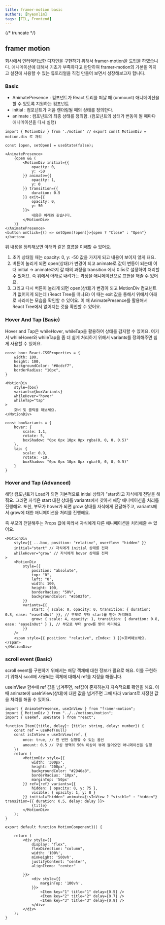```yaml
---
title: framer-motion basic
authors: [hyeonlim]
tags: [TIL, Frontend]
---
```


{/* truncate */}

## framer motion

회사에서 인터렉티브한 디자인을 구현하기 위해서 framer-motion을 도입을 하였습니다. 
애니메이션에 대해서 기초가 부족하다고 판단하여 framer-motion의 기본을 익히고 실전에 사용할 수 있는 튜토리얼을 직접 만들어 보면서 성장해보고자 합니다.

### Basic

- AnimatePresence : 컴포넌트가 React 트리를 떠날 때 (unmount) 애니메이션을 할 수 있도록 지원하는 컴포넌트
- initial : 컴포넌트가 처음 렌더링될 때의 상태를 정의한다.
- animate : 컴포넌트의 최종 상태를 정의함. (컴포넌트의 상태가 변동이 될 때마다 애니메이션을 다시 실행)

```tsx
import { MotionDiv } from './motion' // export const MotionDiv = motion.div 로 처리

const [open, setOpen] = useState(false);

<AnimatePresence>
    {open && (
        <MotionDiv initial={{
            opacity: 0,
            y: -50
        }} animate={{
            opacity: 1,
            y: 0
        }} transition={{
            duration: 0.5
        }} exit={{
            opacity: 0,
            y: 50
        }}>
            내용은 아래와 같습니다.
        </MotionDiv>
    )}
</AnimatePresence> 
<button onClick={() => setOpen(!open)}>{open ? "Close" : "Open"}</button>
```

위 내용을 정리해보면 아래와 같은 흐름을 이해할 수 있어요.
1. 초기 상태일 때는 opacity: 0, y: -50 값을 가지게 되고 내용이 보이지 않게 돼요.
2. 버튼이 눌리게 되면 open(상태)가 변경이 되고 animate로 값이 변동이 되는데 이 때 initial -> animate까지 갈 때의 과정을 transition 에서 0.5s로 설정하여 처리할 수 있어요. 즉 위에서 아래로 내려가는 과정을 애니메이션으로 표현을 해줄 수 있어요.
3. 그리고 다시 버튼이 눌리게 되면 open(상태)가 변경이 되고 MotionDiv 컴포넌트가 없어지게 되는데 (React Tree를 떠나요) 이 때는 exit 값을 통해서 위에서 아래로 사라지는 모습을 확인할 수 있어요. 이 때 AnimatePresence를 활용해서 React Tree에서 없어지는 것을 확인할 수 있어요.

### Hover And Tap (Basic)

Hover and Tap은 whileHover, whileTap을 활용하여 상태를 감지할 수 있어요. 여기서 whileHover와 whileTap을 좀 더 쉽게 처리하기 위해서 variants를 정의해주면 쉽게 사용할 수 있어요.

```tsx
const box: React.CSSProperties = {
    width: 100,
    height: 100,
    backgroundColor: "#0cdcf7",
    borderRadius: "10px",
}

<MotionDiv 
    style={box}
    variants={boxVariants} 
    whileHover="hover" 
    whileTap="tap"
>
    호버 및 클릭을 해보세요.
</MotionDiv>

const boxVariants = {
    hover: {
        scale: 1.1,
        rotate: 5,
        boxShadow: "0px 0px 10px 0px rgba(0, 0, 0, 0.5)"
    },
    tap: {
        scale: 0.9,
        rotate: -10,
        boxShadow: "0px 0px 10px 0px rgba(0, 0, 0, 0.5)"
    }
}
```

### Hover and Tap (Advanced)

해당 컴포넌트가 Load가 되면 기본적으로 initial 상태가 "start라고 자식에게 전달을 해줘요. 그러면 자식은 start 대한 상태를 variants에서 찾아서 해당 애니메이션을 처리를 진행해요. 
또한, 부모가 hover가 되면 grow 상태를 자식에게 전달해주고, variants에서 grow에 대한 애니메이션을 처리를 진행해요.

즉 부모의 전달해주는 Props 값에 따라서 자식에게 다른 애니메이션을 처리해줄 수 있어요.

```tsx
<MotionDiv
    style={{ ...box, position: "relative", overflow: "hidden" }}
    initial="start" // 자식에게 initial 상태를 전파
    whileHover="grow" // 자식에게 hover 상태를 전파
>
    <MotionDiv
        style={{
            position: "absolute",
            top: "0",
            left: "0",
            width: 100,
            height: 100,
            borderRadius: "50%",
            backgroundColor: "#3b82f6",
        }}
        variants={{
            start: { scale: 0, opacity: 0, transition: { duration: 0.8, ease: "easeInOut" }}, // 부모로 부터 start를 받아 처리해요
            grow: { scale: 4, opacity: 1, transition: { duration: 0.8, ease: "easeInOut" } }, // 부모로 부터 grow를 받아 처리해요
        }}
    />
    <span style={{ position: "relative", zIndex: 1 }}>호버해보세요.</span>
</MotionDiv>
```

### scroll event (Basic)

scroll event를 구현하기 위해서는 해당 객체애 대한 정보가 필요로 해요. 이를 구현하기 위해서 scoll에 사용되는 객체에 대해서 ref를 지정을 해줍니다.

useInView 함수에 ref 깂을 넘겨주면, ref값이 존재하는지 지속적으로 확인을 해요. 이 때 animate에 useInView(상태)에 대한 값을 넘겨주면 그에 따라 variant로 지정한 값을 처리를 해줄 수 있어요.

```tsx
import { AnimatePresence, useInView } from "framer-motion";
import { MotionDiv } from "../../motions/motion";
import { useRef, useState } from "react";

function Item({title, delay}: {title: string, delay: number}) {
    const ref = useRef(null)
    const isInView = useInView(ref, {
        once: true, // 한 번만 실행할 수 있는 옵션
        amount: 0.5 // 구성 영역의 50% 이상이 뷰에 들어오면 애니메이션을 실행
    })
    return (
        <MotionDiv style={{
            width: '300px',
            height: '200px',
            backgroundColor: "#2940a8",
            borderRadius: '10px',
            marginTop: '50px'
        }} ref={ref} variants={{
            hidden: { opacity: 0, y: 75 },
            visible: { opacity: 1, y: 0 }
        }} initial="hidden" animate={isInView ? "visible" : "hidden"} transition={{ duration: 0.5, delay: delay }}>
            {title}
        </MotionDiv>
    );
}

export default function MotionComponent1() {

    return (
        <div style={{
            display: "flex", 
            flexDirection: "column", 
            width: '100%', 
            minHeight: '500vh',
            justifyContent: "center",
            alignItems: "center"

        }}>
            <div style={{
                marginTop: '100vh',
            }}>
                <Item key="1" title="1" delay={0.5} />
                <Item key="2" title="2" delay={0.7} />
                <Item key="3" title="3" delay={0.9} />
            </div>
        </div> 
    );
}
```
